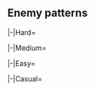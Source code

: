 {{Notice|The following enemy patterns and ship drops are autogenerated.<br>If in doubt, use tooltips to check sample sizes.}}
==Enemy patterns==
{{Section}}
<tabber>
|-|Hard=
{{Event/Map|
{{Event/MapNode|1|Hard|x=454|y=208}}
{{Event/MapNode|AB|Hard|x=522|y=215}}
{{Event/MapNode|A|Hard|x=522|y=96}}
{{Event/MapNode|B|Hard|x=453|y=132}}
{{Event/MapNode|C|Hard|x=405|y=214}}
{{Event/MapNode|D|Hard|x=370|y=308}}
{{Event/MapNode|E|Hard|x=342|y=222}}
{{Event/MapNode|F|Hard|x=331|y=155}}
{{Event/MapNode|G|Hard|x=303|y=116}}
{{Event/MapNode|H|Hard|x=291|y=265}}
{{Event/MapNode|I|Hard|x=271|y=72}}
{{Event/MapNode|J|Hard|x=232|y=313}}
{{Event/MapNode|K|Hard|x=225|y=131}}
{{Event/MapNode|L|Hard|x=219|y=228}}
{{Event/MapNode|L|Hard|x=219|y=229}}
{{Event/MapNode|M|Hard|x=260|y=173}}
{{Event/MapNode|N|Hard|x=145|y=191}}
}}
<div class="scrollable map-nodes" id="map-nodes-hard">
{{Map/Nodes|diff=Hard|name=深海北大西洋潜水艦部隊 II群
|A
|Normal
|{{TooltipSimple|Echelon|20% (2118/10590)}}<br>{{TooltipSimple|Line Abreast|40% (4232/10590)}}
|Submarine Ka-Class/Flagship
|Submarine Ka-Class/Elite
|Submarine Ka-Class/Elite
|-
|A
|Normal
|{{TooltipSimple|Echelon|40% (4240/10590)}}
|Submarine Ka-Class/Flagship
|Submarine Ka-Class/Elite
|Submarine Ka-Class/Elite
|Submarine Ka-Class/Elite
}}
{{Map/Nodes|diff=Hard|name=深海北大西洋艦隊 水雷戦隊B群
|B
|Normal
|{{TooltipSimple|Line Ahead|30% (3405/11399)}}<br>{{TooltipSimple|Echelon|20% (2291/11399)}}
|Light Cruiser Ho-Class/Flagship
|Destroyer I-Class/Late Model
|Destroyer I-Class/Late Model
|Destroyer I-Class
|Destroyer I-Class
|-
|B
|Normal
|{{TooltipSimple|Line Ahead|30% (3432/11399)}}<br>{{TooltipSimple|Echelon|20% (2271/11399)}}
|Light Cruiser Ho-Class/Flagship
|Destroyer I-Class/Late Model
|Destroyer I-Class/Late Model
|Destroyer I-Class/Late Model
|Destroyer I-Class/Late Model
}}
{{Map/Nodes|diff=Hard|name=深海北大西洋艦隊 前衛水雷戦隊
|C
|Normal
|{{TooltipSimple|Line Ahead|17% (51843/303359)}}<br>{{TooltipSimple|Echelon|17% (51972/303359)}}
|Light Cruiser Ho-Class/Flagship
|Destroyer I-Class/Late Model
|Destroyer I-Class/Late Model
|Destroyer I-Class
|-
|C
|Normal
|{{TooltipSimple|Line Ahead|40% (121939/303359)}}<br>{{TooltipSimple|Echelon|26% (77605/303359)}}
|Light Cruiser Ho-Class/Flagship
|Destroyer I-Class/Late Model
|Destroyer I-Class/Late Model
|Destroyer I-Class/Late Model
}}
{{Map/Nodes|diff=Hard|name=深海北大西洋潜水艦部隊 I群
|D
|Normal
|{{TooltipSimple|Echelon|30% (3211/10685)}}<br>{{TooltipSimple|Line Abreast|40% (4286/10685)}}
|Submarine Ka-Class/Flagship
|Submarine Ka-Class/Elite
|Submarine Ka-Class/Elite
|Submarine Ka-Class/Elite
|-
|D
|Normal
|{{TooltipSimple|Echelon|30% (3188/10685)}}
|Submarine Ka-Class/Flagship
|Submarine Ka-Class/Flagship
|Submarine Ka-Class/Elite
|Submarine Ka-Class/Elite
}}
{{Map/Nodes|diff=Hard|name=深海北大西洋 攻略部隊随伴護衛
|G
|Normal
|{{TooltipSimple|Line Ahead|30% (12697/42778)}}<br>{{TooltipSimple|Echelon|20% (8545/42778)}}
|Light Cruiser He-Class/Flagship
|Light Cruiser Tsu-Class
|Destroyer I-Class/Late Model
|Destroyer I-Class
|Destroyer I-Class
|Destroyer I-Class
|-
|G
|Normal
|{{TooltipSimple|Line Ahead|30% (12955/42778)}}<br>{{TooltipSimple|Echelon|20% (8581/42778)}}
|Light Cruiser He-Class/Flagship
|Light Cruiser Tsu-Class
|Destroyer I-Class/Late Model
|Destroyer I-Class/Late Model
|Destroyer I-Class
|Destroyer I-Class
}}
{{Map/Nodes|diff=Hard|name=深海北大西洋艦隊 水雷戦隊A群
|H
|Normal
|{{TooltipSimple|Line Ahead|20% (38851/190783)}}<br>{{TooltipSimple|Echelon|20% (39011/190783)}}
|Light Cruiser Ho-Class/Flagship
|Destroyer I-Class/Late Model
|Destroyer I-Class/Late Model
|Destroyer I-Class
|Destroyer I-Class
|Destroyer I-Class
|-
|H
|Normal
|{{TooltipSimple|Line Ahead|39% (74568/190783)}}<br>{{TooltipSimple|Echelon|20% (38353/190783)}}
|Light Cruiser Ho-Class/Flagship
|Destroyer I-Class/Late Model
|Destroyer I-Class/Late Model
|Destroyer I-Class/Late Model
|Destroyer I-Class
|Destroyer I-Class
}}
{{Map/Nodes|diff=Hard|name=深海北大西洋 攻略揚陸部隊
|K
|Normal
|{{TooltipSimple|Double Line|20% (2198/11019)}}<br>{{TooltipSimple|Diamond|20% (2255/11019)}}
|Light Carrier Nu-Class/Flagship III
|Light Cruiser He-Class/Flagship
|Destroyer I-Class/Late Model
|Destroyer I-Class/Late Model
|Transport Ship Wa-Class
|Transport Ship Wa-Class
|-
|K
|Normal
|{{TooltipSimple|Double Line|30% (3315/11019)}}<br>{{TooltipSimple|Diamond|30% (3251/11019)}}
|Light Carrier Nu-Class/Flagship III
|Light Cruiser He-Class/Flagship
|Destroyer I-Class/Late Model
|Destroyer I-Class/Late Model
|Transport Ship Wa-Class/Elite
|Transport Ship Wa-Class/Elite
}}
{{Map/Nodes|diff=Hard|name=深海北大西洋巡洋艦戦隊
|L
|Normal
|{{TooltipSimple|Line Ahead|60% (101495/168871)}}<br>{{TooltipSimple|Double Line|20% (33489/168871)}}<br>{{TooltipSimple|Echelon|20% (33887/168871)}}
|Heavy Cruiser Ri-Class/Flagship
|Light Cruiser He-Class/Flagship
|Torpedo Cruiser Chi-Class/Elite
|Torpedo Cruiser Chi-Class/Elite
|Destroyer I-Class/Late Model
|Destroyer I-Class/Late Model
}}
{{Map/Nodes|diff=Hard|name=深海ブレスト侵攻 前衛潜水艦隊
|M
|Normal
|{{TooltipSimple|Echelon|20% (5025/25252)}}<br>{{TooltipSimple|Line Abreast|40% (10161/25252)}}
|Submarine Yo-Class/Flagship
|Submarine Ka-Class/Elite
|Submarine Ka-Class/Elite
|Submarine Ka-Class/Elite
|-
|M
|Normal
|{{TooltipSimple|Echelon|40% (10066/25252)}}
|Submarine Yo-Class/Flagship
|Submarine Ka-Class/Flagship
|Submarine Ka-Class/Elite
|Submarine Ka-Class/Elite
}}
{{Map/Nodes|diff=Hard|name=深海ブレスト侵攻艦隊 旗艦
|N
|Boss
|{{TooltipSimple|Line Ahead|40% (66166/167375)}}
|French Battleship Princess Vacation Mode/III
|Light Cruiser He-Class/Flagship
|Light Cruiser Tsu-Class
|Destroyer I-Class/Late Model
|Destroyer I-Class/Late Model
|Destroyer I-Class/Late Model
|-
|N
|Boss
|{{TooltipSimple|Line Ahead|40% (66465/167375)}}
|French Battleship Princess Vacation Mode/III
|Light Carrier Nu-Class/Flagship III
|Light Cruiser He-Class/Flagship
|Light Cruiser Tsu-Class
|Destroyer I-Class/Late Model
|Destroyer I-Class/Late Model
|-
|N
|Boss/Final
|{{TooltipSimple|Line Ahead|21% (34744/167375)}}
|French Battleship Princess Vacation Mode/Damaged III
|Light Carrier Nu-Class/Flagship III
|Light Cruiser He-Class/Flagship
|Light Cruiser Tsu-Class
|Destroyer I-Class/Late Model
|Destroyer I-Class/Late Model
}}
</div> <!-- overflow -->
|-|Medium=
{{Event/Map|
{{Event/MapNode|1|Medium|x=454|y=208}}
{{Event/MapNode|AB|Medium|x=522|y=215}}
{{Event/MapNode|A|Medium|x=522|y=96}}
{{Event/MapNode|B|Medium|x=453|y=132}}
{{Event/MapNode|C|Medium|x=405|y=214}}
{{Event/MapNode|D|Medium|x=370|y=308}}
{{Event/MapNode|E|Medium|x=342|y=222}}
{{Event/MapNode|F|Medium|x=331|y=155}}
{{Event/MapNode|G|Medium|x=303|y=116}}
{{Event/MapNode|H|Medium|x=291|y=265}}
{{Event/MapNode|I|Medium|x=271|y=72}}
{{Event/MapNode|J|Medium|x=232|y=313}}
{{Event/MapNode|K|Medium|x=225|y=131}}
{{Event/MapNode|L|Medium|x=219|y=228}}
{{Event/MapNode|L|Medium|x=219|y=229}}
{{Event/MapNode|M|Medium|x=260|y=173}}
{{Event/MapNode|N|Medium|x=145|y=191}}
}}
<div class="scrollable map-nodes" id="map-nodes-medium">
{{Map/Nodes|diff=Medium|name=深海北大西洋潜水艦部隊 II群
|A
|Normal
|{{TooltipSimple|Echelon|17% (81/474)}}<br>{{TooltipSimple|Line Abreast|20% (94/474)}}
|Submarine Ka-Class/Elite
|Submarine Ka-Class/Elite
|Submarine Ka-Class
|-
|A
|Normal
|{{TooltipSimple|Echelon|32% (151/474)}}<br>{{TooltipSimple|Line Abreast|31% (148/474)}}
|Submarine Ka-Class/Elite
|Submarine Ka-Class/Elite
|Submarine Ka-Class/Elite
}}
{{Map/Nodes|diff=Medium|name=深海北大西洋艦隊 水雷戦隊B群
|B
|Normal
|{{TooltipSimple|Line Ahead|30% (148/489)}}<br>{{TooltipSimple|Echelon|30% (146/489)}}
|Light Cruiser Ho-Class/Flagship
|Destroyer I-Class/Late Model
|Destroyer I-Class
|Destroyer I-Class
|Destroyer I-Class
|-
|B
|Normal
|{{TooltipSimple|Line Ahead|21% (105/489)}}<br>{{TooltipSimple|Echelon|18% (90/489)}}
|Light Cruiser Ho-Class/Flagship
|Destroyer I-Class/Late Model
|Destroyer I-Class/Late Model
|Destroyer I-Class
|Destroyer I-Class
}}
{{Map/Nodes|diff=Medium|name=深海北大西洋艦隊 前衛水雷戦隊
|C
|Normal
|{{TooltipSimple|Line Ahead|17% (2265/13636)}}<br>{{TooltipSimple|Echelon|17% (2376/13636)}}
|Light Cruiser Ho-Class/Flagship
|Destroyer I-Class
|Destroyer I-Class
|Destroyer I-Class
|-
|C
|Normal
|{{TooltipSimple|Line Ahead|41% (5527/13636)}}<br>{{TooltipSimple|Echelon|25% (3468/13636)}}
|Light Cruiser Ho-Class/Flagship
|Destroyer I-Class/Late Model
|Destroyer I-Class
|Destroyer I-Class
}}
{{Map/Nodes|diff=Medium|name=深海北大西洋潜水艦部隊 I群
|D
|Normal
|{{TooltipSimple|Echelon|19% (53/280)}}<br>{{TooltipSimple|Line Abreast|19% (54/280)}}
|Submarine Ka-Class/Elite
|Submarine Ka-Class
|Submarine Ka-Class
|Submarine Ka-Class
|-
|D
|Normal
|{{TooltipSimple|Echelon|30% (85/280)}}<br>{{TooltipSimple|Line Abreast|31% (88/280)}}
|Submarine Ka-Class/Elite
|Submarine Ka-Class/Elite
|Submarine Ka-Class
|Submarine Ka-Class
}}
{{Map/Nodes|diff=Medium|name=深海北大西洋 攻略部隊随伴護衛
|G
|Normal
|{{TooltipSimple|Line Ahead|25% (636/2513)}}<br>{{TooltipSimple|Echelon|25% (619/2513)}}
|Light Cruiser He-Class/Flagship
|Light Cruiser Tsu-Class
|Destroyer I-Class/Late Model
|Destroyer I-Class
|Destroyer I-Class
|-
|G
|Normal
|{{TooltipSimple|Line Ahead|25% (625/2513)}}<br>{{TooltipSimple|Echelon|25% (633/2513)}}
|Light Cruiser He-Class/Flagship
|Light Cruiser Tsu-Class
|Destroyer I-Class/Late Model
|Destroyer I-Class
|Destroyer I-Class
|Destroyer I-Class
}}
{{Map/Nodes|diff=Medium|name=深海北大西洋艦隊 水雷戦隊A群
|H
|Normal
|{{TooltipSimple|Line Ahead|24% (2387/9766)}}<br>{{TooltipSimple|Echelon|34% (3348/9766)}}
|Light Cruiser Ho-Class/Flagship
|Destroyer I-Class/Late Model
|Destroyer I-Class
|Destroyer I-Class
|Destroyer I-Class
|Destroyer I-Class
|-
|H
|Normal
|{{TooltipSimple|Line Ahead|21% (2004/9766)}}<br>{{TooltipSimple|Echelon|21% (2027/9766)}}
|Light Cruiser Ho-Class/Flagship
|Destroyer I-Class/Late Model
|Destroyer I-Class/Late Model
|Destroyer I-Class
|Destroyer I-Class
|Destroyer I-Class
}}
{{Map/Nodes|diff=Medium|name=深海北大西洋 攻略揚陸部隊
|K
|Normal
|{{TooltipSimple|Double Line|11% (66/604)}}<br>{{TooltipSimple|Diamond|9% (57/604)}}
|Light Carrier Nu-Class/Elite II
|Destroyer I-Class/Late Model
|Destroyer I-Class/Late Model
|Transport Ship Wa-Class
|Transport Ship Wa-Class
|-
|K
|Normal
|{{TooltipSimple|Double Line|28% (171/604)}}<br>{{TooltipSimple|Diamond|33% (199/604)}}
|Light Carrier Nu-Class/Elite II
|Light Cruiser He-Class/Flagship
|Destroyer I-Class/Late Model
|Destroyer I-Class/Late Model
|Transport Ship Wa-Class
|Transport Ship Wa-Class
|-
|K
|Normal
|{{TooltipSimple|Double Line|9% (55/604)}}<br>{{TooltipSimple|Diamond|9% (56/604)}}
|Light Carrier Nu-Class/Flagship III
|Light Cruiser He-Class/Flagship
|Destroyer I-Class/Late Model
|Destroyer I-Class/Late Model
|Transport Ship Wa-Class
|Transport Ship Wa-Class
}}
{{Map/Nodes|diff=Medium|name=深海北大西洋巡洋艦戦隊
|L
|Normal
|{{TooltipSimple|Line Ahead|55% (5123/9352)}}<br>{{TooltipSimple|Double Line|25% (2356/9352)}}<br>{{TooltipSimple|Echelon|20% (1873/9352)}}
|Heavy Cruiser Ri-Class/Flagship
|Torpedo Cruiser Chi-Class/Elite
|Torpedo Cruiser Chi-Class/Elite
|Destroyer I-Class/Late Model
|Destroyer I-Class
|Destroyer I-Class
}}
{{Map/Nodes|diff=Medium|name=深海ブレスト侵攻 前衛潜水艦隊
|M
|Normal
|{{TooltipSimple|Echelon|20% (232/1132)}}<br>{{TooltipSimple|Line Abreast|19% (213/1132)}}
|Submarine Yo-Class/Elite
|Submarine Ka-Class
|Submarine Ka-Class
|Submarine Ka-Class
|-
|M
|Normal
|{{TooltipSimple|Echelon|29% (328/1132)}}<br>{{TooltipSimple|Line Abreast|32% (359/1132)}}
|Submarine Yo-Class/Elite
|Submarine Ka-Class/Elite
|Submarine Ka-Class
|Submarine Ka-Class
}}
{{Map/Nodes|diff=Medium|name=深海ブレスト侵攻艦隊 旗艦
|N
|Boss
|{{TooltipSimple|Line Ahead|82% (7542/9201)}}
|French Battleship Princess Vacation Mode/II
|Destroyer I-Class/Late Model
|Destroyer I-Class/Late Model
|Destroyer I-Class
|Destroyer I-Class
|-
|N
|Boss/Final
|{{TooltipSimple|Line Ahead|18% (1659/9201)}}
|French Battleship Princess Vacation Mode/Damaged II
|Light Cruiser He-Class/Flagship
|Destroyer I-Class/Late Model
|Destroyer I-Class/Late Model
|Destroyer I-Class
|Destroyer I-Class
}}
</div> <!-- overflow -->
|-|Easy=
{{Event/Map|
{{Event/MapNode|1|Easy|x=454|y=208}}
{{Event/MapNode|AB|Easy|x=522|y=215}}
{{Event/MapNode|A|Easy|x=522|y=96}}
{{Event/MapNode|B|Easy|x=453|y=132}}
{{Event/MapNode|C|Easy|x=405|y=214}}
{{Event/MapNode|D|Easy|x=370|y=308}}
{{Event/MapNode|E|Easy|x=342|y=222}}
{{Event/MapNode|F|Easy|x=331|y=155}}
{{Event/MapNode|G|Easy|x=303|y=116}}
{{Event/MapNode|H|Easy|x=291|y=265}}
{{Event/MapNode|I|Easy|x=271|y=72}}
{{Event/MapNode|J|Easy|x=232|y=313}}
{{Event/MapNode|K|Easy|x=225|y=131}}
{{Event/MapNode|L|Easy|x=219|y=228}}
{{Event/MapNode|L|Easy|x=219|y=229}}
{{Event/MapNode|M|Easy|x=260|y=173}}
{{Event/MapNode|N|Easy|x=145|y=191}}
}}
<div class="scrollable map-nodes" id="map-nodes-easy">
{{Map/Nodes|diff=Easy|name=深海北大西洋潜水艦部隊 II群
|A
|Normal
|{{TooltipSimple|Echelon|26% (431/1668)}}<br>{{TooltipSimple|Line Abreast|25% (424/1668)}}
|Submarine Ka-Class/Elite
|Submarine Ka-Class
|Submarine Ka-Class
|-
|A
|Normal
|{{TooltipSimple|Echelon|25% (412/1668)}}<br>{{TooltipSimple|Line Abreast|24% (401/1668)}}
|Submarine Ka-Class/Elite
|Submarine Ka-Class/Elite
|Submarine Ka-Class
}}
{{Map/Nodes|diff=Easy|name=深海北大西洋艦隊 水雷戦隊B群
|B
|Normal
|{{TooltipSimple|Line Ahead|32% (545/1730)}}<br>{{TooltipSimple|Echelon|29% (510/1730)}}
|Light Cruiser Ho-Class/Flagship
|Destroyer I-Class
|Destroyer I-Class
|Destroyer I-Class
|Destroyer I-Class
|-
|B
|Normal
|{{TooltipSimple|Line Ahead|19% (332/1730)}}<br>{{TooltipSimple|Echelon|20% (343/1730)}}
|Light Cruiser Ho-Class/Flagship
|Destroyer I-Class/Late Model
|Destroyer I-Class
|Destroyer I-Class
|Destroyer I-Class
}}
{{Map/Nodes|diff=Easy|name=深海北大西洋艦隊 前衛水雷戦隊
|C
|Normal
|{{TooltipSimple|Echelon|30% (10372/34435)}}
|Destroyer I-Class/Late Model
|Destroyer I-Class
|Destroyer I-Class
|Destroyer I-Class
|-
|C
|Normal
|{{TooltipSimple|Line Ahead|40% (13908/34435)}}<br>{{TooltipSimple|Echelon|29% (10155/34435)}}
|Light Cruiser Ho-Class/Flagship
|Destroyer I-Class
|Destroyer I-Class
|Destroyer I-Class
}}
{{Map/Nodes|diff=Easy|name=深海北大西洋潜水艦部隊 I群
|D
|Normal
|{{TooltipSimple|Echelon|25% (192/766)}}<br>{{TooltipSimple|Line Abreast|25% (189/766)}}
|Submarine Ka-Class/Elite
|Submarine Ka-Class
|Submarine Ka-Class
|-
|D
|Normal
|{{TooltipSimple|Echelon|25% (195/766)}}<br>{{TooltipSimple|Line Abreast|25% (190/766)}}
|Submarine Ka-Class/Elite
|Submarine Ka-Class
|Submarine Ka-Class
|Submarine Ka-Class
}}
{{Map/Nodes|diff=Easy|name=深海北大西洋 攻略部隊随伴護衛
|G
|Normal
|{{TooltipSimple|Line Ahead|30% (1885/6304)}}<br>{{TooltipSimple|Echelon|30% (1910/6304)}}
|Light Cruiser He-Class/Flagship
|Light Cruiser Tsu-Class
|Destroyer I-Class
|Destroyer I-Class
|Destroyer I-Class
|-
|G
|Normal
|{{TooltipSimple|Line Ahead|20% (1266/6304)}}<br>{{TooltipSimple|Echelon|20% (1243/6304)}}
|Light Cruiser He-Class/Flagship
|Light Cruiser Tsu-Class
|Destroyer I-Class/Late Model
|Destroyer I-Class
|Destroyer I-Class
}}
{{Map/Nodes|diff=Easy|name=深海北大西洋艦隊 水雷戦隊A群
|H
|Normal
|{{TooltipSimple|Echelon|20% (5104/25611)}}
|Destroyer I-Class
|Destroyer I-Class
|Destroyer I-Class
|Destroyer I-Class
|Destroyer I-Class
|Destroyer I-Class
|-
|H
|Normal
|{{TooltipSimple|Line Ahead|20% (5098/25611)}}<br>{{TooltipSimple|Echelon|20% (5158/25611)}}
|Light Cruiser Ho-Class/Flagship
|Destroyer I-Class
|Destroyer I-Class
|Destroyer I-Class
|Destroyer I-Class
|Destroyer I-Class
|-
|H
|Normal
|{{TooltipSimple|Line Ahead|20% (5137/25611)}}<br>{{TooltipSimple|Echelon|20% (5114/25611)}}
|Light Cruiser Ho-Class/Flagship
|Destroyer I-Class/Late Model
|Destroyer I-Class
|Destroyer I-Class
|Destroyer I-Class
|Destroyer I-Class
}}
{{Map/Nodes|diff=Easy|name=深海北大西洋 攻略揚陸部隊
|K
|Normal
|{{TooltipSimple|Diamond|20% (472/2330)}}
|Light Carrier Nu-Class/Elite
|Destroyer I-Class/Late Model
|Destroyer I-Class/Late Model
|Transport Ship Wa-Class
|Transport Ship Wa-Class
|-
|K
|Normal
|{{TooltipSimple|Double Line|29% (672/2330)}}<br>{{TooltipSimple|Diamond|31% (718/2330)}}
|Light Carrier Nu-Class/Elite II
|Destroyer I-Class/Late Model
|Destroyer I-Class/Late Model
|Transport Ship Wa-Class
|Transport Ship Wa-Class
|-
|K
|Normal
|{{TooltipSimple|Double Line|10% (228/2330)}}<br>{{TooltipSimple|Diamond|10% (240/2330)}}
|Light Carrier Nu-Class/Elite II
|Light Cruiser He-Class/Flagship
|Destroyer I-Class/Late Model
|Destroyer I-Class/Late Model
|Transport Ship Wa-Class
|Transport Ship Wa-Class
}}
{{Map/Nodes|diff=Easy|name=深海北大西洋巡洋艦戦隊
|L
|Normal
|{{TooltipSimple|Line Ahead|35% (8629/24915)}}<br>{{TooltipSimple|Double Line|31% (7610/24915)}}<br>{{TooltipSimple|Echelon|15% (3759/24915)}}
|Heavy Cruiser Ri-Class/Elite
|Torpedo Cruiser Chi-Class/Elite
|Torpedo Cruiser Chi-Class/Elite
|Destroyer I-Class
|Destroyer I-Class
|Destroyer I-Class
|-
|L
|Normal
|{{TooltipSimple|Double Line|10% (2453/24915)}}<br>{{TooltipSimple|Echelon|10% (2464/24915)}}
|Heavy Cruiser Ri-Class/Flagship
|Torpedo Cruiser Chi-Class/Elite
|Torpedo Cruiser Chi-Class/Elite
|Destroyer I-Class/Late Model
|Destroyer I-Class
|Destroyer I-Class
}}
{{Map/Nodes|diff=Easy|name=深海ブレスト侵攻 前衛潜水艦隊
|M
|Normal
|{{TooltipSimple|Echelon|26% (635/2403)}}<br>{{TooltipSimple|Line Abreast|25% (608/2403)}}
|Submarine Yo-Class/Elite
|Submarine Ka-Class
|Submarine Ka-Class
|-
|M
|Normal
|{{TooltipSimple|Echelon|25% (608/2403)}}<br>{{TooltipSimple|Line Abreast|23% (552/2403)}}
|Submarine Yo-Class/Elite
|Submarine Ka-Class
|Submarine Ka-Class
|Submarine Ka-Class
}}
{{Map/Nodes|diff=Easy|name=深海ブレスト侵攻艦隊 旗艦
|N
|Boss
|{{TooltipSimple|Line Ahead|90% (21397/23766)}}
|French Battleship Princess Vacation Mode
|Destroyer I-Class/Late Model
|Destroyer I-Class
|Destroyer I-Class
|Destroyer I-Class
|-
|N
|Boss/Final
|{{TooltipSimple|Line Ahead|10% (2369/23766)}}
|French Battleship Princess Vacation Mode/Damaged
|Destroyer I-Class/Late Model
|Destroyer I-Class/Late Model
|Destroyer I-Class
|Destroyer I-Class
}}
</div> <!-- overflow -->
|-|Casual=
{{Event/Map|
{{Event/MapNode|1|Casual|x=454|y=208}}
{{Event/MapNode|AB|Casual|x=522|y=215}}
{{Event/MapNode|A|Casual|x=522|y=96}}
{{Event/MapNode|B|Casual|x=453|y=132}}
{{Event/MapNode|C|Casual|x=405|y=214}}
{{Event/MapNode|D|Casual|x=370|y=308}}
{{Event/MapNode|E|Casual|x=342|y=222}}
{{Event/MapNode|F|Casual|x=331|y=155}}
{{Event/MapNode|G|Casual|x=303|y=116}}
{{Event/MapNode|H|Casual|x=291|y=265}}
{{Event/MapNode|I|Casual|x=271|y=72}}
{{Event/MapNode|J|Casual|x=232|y=313}}
{{Event/MapNode|K|Casual|x=225|y=131}}
{{Event/MapNode|L|Casual|x=219|y=228}}
{{Event/MapNode|L|Casual|x=219|y=229}}
{{Event/MapNode|M|Casual|x=260|y=173}}
{{Event/MapNode|N|Casual|x=145|y=191}}
}}
<div class="scrollable map-nodes" id="map-nodes-casual">
{{Map/Nodes|diff=Casual|name=深海北大西洋潜水艦部隊 II群
|A
|Normal
|{{TooltipSimple|Echelon|53% (129/243)}}<br>{{TooltipSimple|Line Abreast|47% (114/243)}}
|Submarine Ka-Class/Elite
|Submarine Ka-Class
|Submarine Ka-Class
}}
{{Map/Nodes|diff=Casual|name=深海北大西洋艦隊 水雷戦隊B群
|B
|Normal
|{{TooltipSimple|Echelon|51% (130/253)}}
|Destroyer I-Class
|Destroyer I-Class
|Destroyer I-Class
|Destroyer I-Class
|Destroyer I-Class
|-
|B
|Normal
|{{TooltipSimple|Line Ahead|24% (60/253)}}<br>{{TooltipSimple|Echelon|25% (63/253)}}
|Light Cruiser Ho-Class/Flagship
|Destroyer I-Class
|Destroyer I-Class
|Destroyer I-Class
|Destroyer I-Class
}}
{{Map/Nodes|diff=Casual|name=深海北大西洋艦隊 前衛水雷戦隊
|C
|Normal
|{{TooltipSimple|Echelon|60% (8721/14457)}}
|Destroyer I-Class/Late Model
|Destroyer I-Class
|Destroyer I-Class
|Destroyer I-Class
|-
|C
|Normal
|{{TooltipSimple|Line Ahead|20% (2857/14457)}}<br>{{TooltipSimple|Echelon|20% (2879/14457)}}
|Light Cruiser Ho-Class/Flagship
|Destroyer I-Class
|Destroyer I-Class
|Destroyer I-Class
}}
{{Map/Nodes|diff=Casual|name=深海北大西洋潜水艦部隊 I群
|D
|Normal
|{{TooltipSimple|Echelon|52% (77/147)}}<br>{{TooltipSimple|Line Abreast|48% (70/147)}}
|Submarine Ka-Class/Elite
|Submarine Ka-Class
|Submarine Ka-Class
}}
{{Map/Nodes|diff=Casual|name=深海北大西洋 攻略部隊随伴護衛
|G
|Normal
|{{TooltipSimple|Echelon|60% (2198/3661)}}
|Light Cruiser Tsu-Class
|Destroyer I-Class
|Destroyer I-Class
|Destroyer I-Class
|Destroyer I-Class
|-
|G
|Normal
|{{TooltipSimple|Line Ahead|20% (722/3661)}}<br>{{TooltipSimple|Echelon|20% (741/3661)}}
|Light Cruiser He-Class/Flagship
|Light Cruiser Tsu-Class
|Destroyer I-Class
|Destroyer I-Class
|Destroyer I-Class
}}
{{Map/Nodes|diff=Casual|name=深海北大西洋艦隊 水雷戦隊A群
|H
|Normal
|{{TooltipSimple|Echelon|51% (5167/10227)}}
|Destroyer I-Class
|Destroyer I-Class
|Destroyer I-Class
|Destroyer I-Class
|Destroyer I-Class
|Destroyer I-Class
|-
|H
|Normal
|{{TooltipSimple|Line Ahead|25% (2540/10227)}}<br>{{TooltipSimple|Echelon|25% (2520/10227)}}
|Light Cruiser Ho-Class/Flagship
|Destroyer I-Class
|Destroyer I-Class
|Destroyer I-Class
|Destroyer I-Class
|Destroyer I-Class
}}
{{Map/Nodes|diff=Casual|name=深海北大西洋 攻略揚陸部隊
|K
|Normal
|{{TooltipSimple|Diamond|63% (1423/2268)}}
|Light Carrier Nu-Class/Elite
|Destroyer I-Class/Late Model
|Destroyer I-Class/Late Model
|Transport Ship Wa-Class
|Transport Ship Wa-Class
|-
|K
|Normal
|{{TooltipSimple|Double Line|19% (433/2268)}}<br>{{TooltipSimple|Diamond|18% (412/2268)}}
|Light Carrier Nu-Class/Elite II
|Destroyer I-Class/Late Model
|Destroyer I-Class/Late Model
|Transport Ship Wa-Class
|Transport Ship Wa-Class
}}
{{Map/Nodes|diff=Casual|name=深海北大西洋巡洋艦戦隊
|L
|Normal
|{{TooltipSimple|Line Ahead|30% (2957/9988)}}<br>{{TooltipSimple|Double Line|40% (4029/9988)}}<br>{{TooltipSimple|Echelon|30% (3002/9988)}}
|Heavy Cruiser Ri-Class/Elite
|Torpedo Cruiser Chi-Class/Elite
|Torpedo Cruiser Chi-Class/Elite
|Destroyer I-Class
|Destroyer I-Class
|Destroyer I-Class
}}
{{Map/Nodes|diff=Casual|name=深海ブレスト侵攻 前衛潜水艦隊
|M
|Normal
|{{TooltipSimple|Echelon|50% (596/1187)}}<br>{{TooltipSimple|Line Abreast|50% (591/1187)}}
|Submarine Yo-Class/Elite
|Submarine Ka-Class
|Submarine Ka-Class
}}
{{Map/Nodes|diff=Casual|name=深海ブレスト侵攻艦隊 旗艦
|N
|Boss
|{{TooltipSimple|Line Ahead|89% (7388/8338)}}
|French Battleship Princess Vacation Mode
|Destroyer I-Class
|Destroyer I-Class
|-
|N
|Boss/Final
|{{TooltipSimple|Line Ahead|11% (950/8338)}}
|French Battleship Princess Vacation Mode/Damaged
|Destroyer I-Class/Late Model
|Destroyer I-Class
|Destroyer I-Class
}}
</div> <!-- overflow -->
</tabber>
{{SectionEnd}}